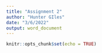 ```yaml
---
title: "Assignment 2"
author: "Hunter GIles"
date: "3/6/2022"
output: word_document
---
```


```r
knitr::opts_chunk$set(echo = TRUE)
```

